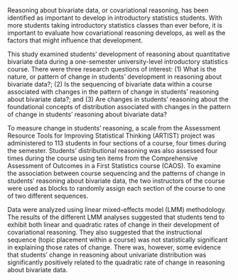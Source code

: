 Reasoning about bivariate data, or covariational reasoning, has been identified as important to develop in introductory statistics students. With more students taking introductory statistics classes than ever before, it is important to evaluate how covariational reasoning develops, as well as the factors that might influence that development.

This study examined students’ development of reasoning about quantitative bivariate data during a one-semester university-level introductory statistics course. There were three research questions of interest: (1) What is the nature, or pattern of change in students' development in reasoning about bivariate data?; (2) Is the sequencing of bivariate data within a course associated with changes in the pattern of change in students' reasoning about bivariate data?; and (3) Are changes in students' reasoning about the foundational concepts of distribution associated with changes in the pattern of change in students' reasoning about bivariate data?

To measure change in students' reasoning, a scale from the Assessment Resource Tools for Improving Statistical Thinking (ARTIST) project was administered to 113 students in four sections of a course, four times during the semester. Students’ distributional reasoning was also assessed four times during the course using ten items from the Comprehensive Assessment of Outcomes in a First Statistics course (CAOS). To examine the association between course sequencing and the patterns of change in students' reasoning about bivariate data, the two instructors of the course were used as blocks to randomly assign each section of the course to one of two different sequences.


Data were analyzed using linear mixed-effects model (LMM) methodology. The results of the different LMM analyses suggested that students tend to exhibit both linear and quadratic rates of change in their development of covariational reasoning. They also suggested that the instructional sequence (topic placement within a course) was not statistically significant in explaining those rates of change. There was, however, some evidence that students' change in reasoning about univariate distribution was significantly positively related to the quadratic rate of change in reasoning about bivariate data.
